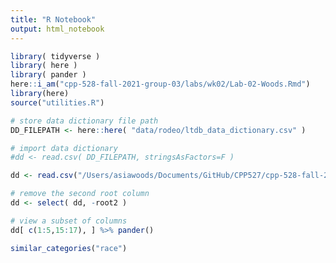 ```yaml
---
title: "R Notebook"
output: html_notebook
---
```


```r
library( tidyverse )
library( here )
library( pander )
here::i_am("cpp-528-fall-2021-group-03/labs/wk02/Lab-02-Woods.Rmd")
library(here)
source("utilities.R")
```

```r
# store data dictionary file path
DD_FILEPATH <- here::here( "data/rodeo/ltdb_data_dictionary.csv" )

# import data dictionary
#dd <- read.csv( DD_FILEPATH, stringsAsFactors=F )

dd <- read.csv("/Users/asiawoods/Documents/GitHub/CPP527/cpp-528-fall-2021-group-03/data/rodeo/ltdb-data-dictionary.csv")

# remove the second root column
dd <- select( dd, -root2 )

# view a subset of columns 
dd[ c(1:5,15:17), ] %>% pander()
```

```r
similar_categories("race")
```

